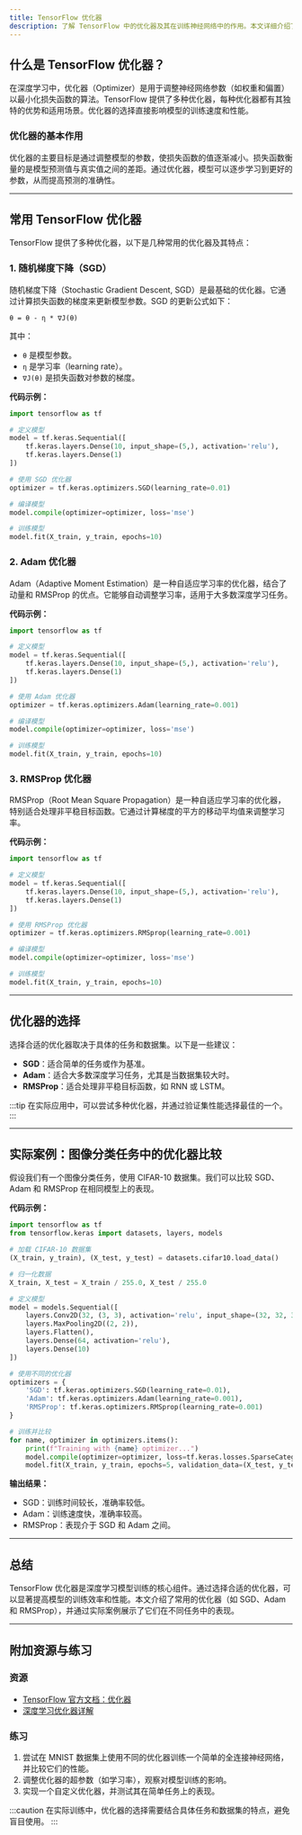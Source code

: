 ```yaml
---
title: TensorFlow 优化器
description: 了解 TensorFlow 中的优化器及其在训练神经网络中的作用。本文详细介绍了常用优化器的原理、代码示例以及实际应用场景。
---
```


## 什么是 TensorFlow 优化器？

在深度学习中，优化器（Optimizer）是用于调整神经网络参数（如权重和偏置）以最小化损失函数的算法。TensorFlow 提供了多种优化器，每种优化器都有其独特的优势和适用场景。优化器的选择直接影响模型的训练速度和性能。

### 优化器的基本作用

优化器的主要目标是通过调整模型的参数，使损失函数的值逐渐减小。损失函数衡量的是模型预测值与真实值之间的差距。通过优化器，模型可以逐步学习到更好的参数，从而提高预测的准确性。

---

## 常用 TensorFlow 优化器

TensorFlow 提供了多种优化器，以下是几种常用的优化器及其特点：

### 1. 随机梯度下降（SGD）

随机梯度下降（Stochastic Gradient Descent, SGD）是最基础的优化器。它通过计算损失函数的梯度来更新模型参数。SGD 的更新公式如下：

```
θ = θ - η * ∇J(θ)
```

其中：
- `θ` 是模型参数。
- `η` 是学习率（learning rate）。
- `∇J(θ)` 是损失函数对参数的梯度。

**代码示例：**
```python
import tensorflow as tf

# 定义模型
model = tf.keras.Sequential([
    tf.keras.layers.Dense(10, input_shape=(5,), activation='relu'),
    tf.keras.layers.Dense(1)
])

# 使用 SGD 优化器
optimizer = tf.keras.optimizers.SGD(learning_rate=0.01)

# 编译模型
model.compile(optimizer=optimizer, loss='mse')

# 训练模型
model.fit(X_train, y_train, epochs=10)
```

### 2. Adam 优化器

Adam（Adaptive Moment Estimation）是一种自适应学习率的优化器，结合了动量和 RMSProp 的优点。它能够自动调整学习率，适用于大多数深度学习任务。

**代码示例：**
```python
import tensorflow as tf

# 定义模型
model = tf.keras.Sequential([
    tf.keras.layers.Dense(10, input_shape=(5,), activation='relu'),
    tf.keras.layers.Dense(1)
])

# 使用 Adam 优化器
optimizer = tf.keras.optimizers.Adam(learning_rate=0.001)

# 编译模型
model.compile(optimizer=optimizer, loss='mse')

# 训练模型
model.fit(X_train, y_train, epochs=10)
```

### 3. RMSProp 优化器

RMSProp（Root Mean Square Propagation）是一种自适应学习率的优化器，特别适合处理非平稳目标函数。它通过计算梯度的平方的移动平均值来调整学习率。

**代码示例：**
```python
import tensorflow as tf

# 定义模型
model = tf.keras.Sequential([
    tf.keras.layers.Dense(10, input_shape=(5,), activation='relu'),
    tf.keras.layers.Dense(1)
])

# 使用 RMSProp 优化器
optimizer = tf.keras.optimizers.RMSprop(learning_rate=0.001)

# 编译模型
model.compile(optimizer=optimizer, loss='mse')

# 训练模型
model.fit(X_train, y_train, epochs=10)
```

---

## 优化器的选择

选择合适的优化器取决于具体的任务和数据集。以下是一些建议：
- **SGD**：适合简单的任务或作为基准。
- **Adam**：适合大多数深度学习任务，尤其是当数据集较大时。
- **RMSProp**：适合处理非平稳目标函数，如 RNN 或 LSTM。

:::tip
在实际应用中，可以尝试多种优化器，并通过验证集性能选择最佳的一个。
:::

---

## 实际案例：图像分类任务中的优化器比较

假设我们有一个图像分类任务，使用 CIFAR-10 数据集。我们可以比较 SGD、Adam 和 RMSProp 在相同模型上的表现。

**代码示例：**
```python
import tensorflow as tf
from tensorflow.keras import datasets, layers, models

# 加载 CIFAR-10 数据集
(X_train, y_train), (X_test, y_test) = datasets.cifar10.load_data()

# 归一化数据
X_train, X_test = X_train / 255.0, X_test / 255.0

# 定义模型
model = models.Sequential([
    layers.Conv2D(32, (3, 3), activation='relu', input_shape=(32, 32, 3)),
    layers.MaxPooling2D((2, 2)),
    layers.Flatten(),
    layers.Dense(64, activation='relu'),
    layers.Dense(10)
])

# 使用不同的优化器
optimizers = {
    'SGD': tf.keras.optimizers.SGD(learning_rate=0.01),
    'Adam': tf.keras.optimizers.Adam(learning_rate=0.001),
    'RMSProp': tf.keras.optimizers.RMSprop(learning_rate=0.001)
}

# 训练并比较
for name, optimizer in optimizers.items():
    print(f"Training with {name} optimizer...")
    model.compile(optimizer=optimizer, loss=tf.keras.losses.SparseCategoricalCrossentropy(from_logits=True), metrics=['accuracy'])
    model.fit(X_train, y_train, epochs=5, validation_data=(X_test, y_test))
```

**输出结果：**
- SGD：训练时间较长，准确率较低。
- Adam：训练速度快，准确率较高。
- RMSProp：表现介于 SGD 和 Adam 之间。

---

## 总结

TensorFlow 优化器是深度学习模型训练的核心组件。通过选择合适的优化器，可以显著提高模型的训练效率和性能。本文介绍了常用的优化器（如 SGD、Adam 和 RMSProp），并通过实际案例展示了它们在不同任务中的表现。

---

## 附加资源与练习

### 资源
- [TensorFlow 官方文档：优化器](https://www.tensorflow.org/api_docs/python/tf/keras/optimizers)
- [深度学习优化器详解](https://ruder.io/optimizing-gradient-descent/)

### 练习
1. 尝试在 MNIST 数据集上使用不同的优化器训练一个简单的全连接神经网络，并比较它们的性能。
2. 调整优化器的超参数（如学习率），观察对模型训练的影响。
3. 实现一个自定义优化器，并测试其在简单任务上的表现。

:::caution
在实际训练中，优化器的选择需要结合具体任务和数据集的特点，避免盲目使用。
:::